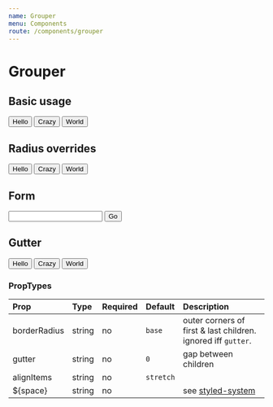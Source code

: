 ```yaml
---
name: Grouper
menu: Components
route: /components/grouper
---
```



# Grouper

## Basic usage

<Playground>
  <Grouper>
    <Button>Hello</Button>
    <Button>Crazy</Button>
    <Button>World</Button>
  </Grouper>
</Playground>

## Radius overrides

<Playground>
  <Grouper borderRadius="0">
    <Button>Hello</Button>
    <Button>Crazy</Button>
    <Button>World</Button>
  </Grouper>
</Playground>

## Form

<Playground>
  <Grouper borderRadius="base">
    <input type="text" />
    <Button>Go</Button>
  </Grouper>
</Playground>

## Gutter

<Playground>
  <Grouper gutter="1.6rem">
    <Button>Hello</Button>
    <Button>Crazy</Button>
    <Button>World</Button>
  </Grouper>
</Playground>


### PropTypes
| Prop | Type | Required | Default | Description |
|:-----|:-----|:---------|:--------|:------------|
| borderRadius | string | no | `base` | outer corners of first & last children. ignored iff `gutter`. |
| gutter | string | no | `0` | gap between children |
| alignItems | string | no | `stretch` | |
| ${space} | string | no | | see [styled-system](https://jxnblk.com/styled-system/#margin--padding) |
